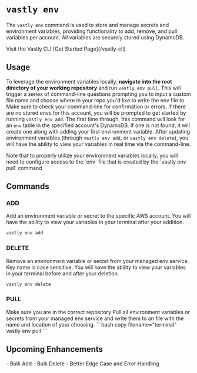 # `vastly env`

The `vastly env` command is used to store and manage secrets and environment variables, providing functionality to add, remove, and pull variables per account. All variables are securely stored using DynamoDB.

<Callout type="info">
Visit the Vastly CLI [Get Started Page](/vastly-cli)
</Callout>

## Usage
To leverage the environment variables locally, <b>navigate into the root directory of your working repository</b> and run `vastly env pull`. This will trigger a series of command-line questions prompting you to input a custom file name and choose where in your repo you'd like to write the env file to. Make sure to check your command-line for confirmation or errors. If there are no stored envs for this account, you will be prompted to get started by running `vastly env add`. The first time through, this command will look for an `env` table in the specified account's DynamoDB. If one is not found, it will create one along with adding your first environment variable. After updating environment variables (through `vastly env add`, or `vastly env delete`), you will have the ability to view your variables in real time via the command-line.

<Callout type="warning" emoji="⚠️">
    Note that to properly utilize your environment variables locally, you will need to configure access to the `env` file that is created by the `vastly env pull` command
</Callout>

## Commands
### ADD
Add an environment variable or secret to the specific AWS account. You will have the ability to view your variables in your terminal after your addition.
  ```bash copy filename="terminal"
  vastly env add
  ```

### DELETE
Remove an environment variable or secret from your managed env service. Key name is case sensitive. You will have the ability to view your variables in your terminal before and after your deletion.
  ```bash copy filename="terminal"
  vastly env delete
  ```

### PULL
<Callout>
Make sure you are in the correct repository
</Callout>
Pull all environment variables or secrets from your managed env service and write them to an file with the name and location of your choosing.
  ```bash copy filename="terminal"
  vastly env pull
  ```

## Upcoming Enhancements
<SimpleGrid columns={2} spacing={10} mt={10}>
  <Text>- Bulk Add</Text>
  <Text>- Bulk Delete</Text>
  <Text>- Better Edge Case and Error Handling</Text>
</SimpleGrid>
